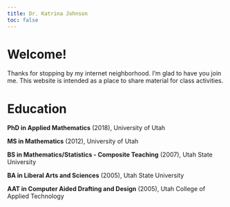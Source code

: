 ```yaml
---
title: Dr. Katrina Johnson
toc: false
---
```


# Welcome!

Thanks for stopping by my internet neighborhood. I'm glad to have you join me. This website is intended as a place to share material for class activities.

# Education

**PhD in Applied Mathematics** (2018), University of Utah

**MS in Mathematics** (2012), University of Utah

**BS in Mathematics/Statistics - Composite Teaching** (2007), Utah State University

**BA in Liberal Arts and Sciences** (2005), Utah State University

**AAT in Computer Aided Drafting and Design** (2005), Utah College of Applied Technology
